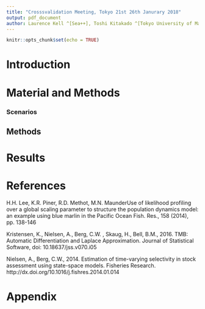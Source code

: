 ```yaml
---
title: "Crosssvalidation Meeting, Tokyo 21st 26th Janurary 2018"
output: pdf_document
author: Laurence Kell ^[Sea++], Toshi Kitakado ^[Tokyo University of Marine Science and Technology], Rishi Sharma ^[NOAA]
---
```


```r
knitr::opts_chunk$set(echo = TRUE)
```

\begin{center}
SUMMARY testing
\end{center}

\begin{center}
KEYWORDS
\end{center}
\begin{center}
Bluefin Tuna
\end{center}

# Introduction


# Material and Methods


### Scenarios


## Methods


# Results

# References

H.H. Lee, K.R. Piner, R.D. Methot, M.N. MaunderUse of likelihood profiling over a global scaling parameter to structure the population dynamics model: an example using blue marlin in the Pacific Ocean Fish. Res., 158 (2014), pp. 138-146

Kristensen, K., Nielsen, A., Berg, C.W. , Skaug, H., Bell, B.M., 2016. TMB: Automatic Differentiation and Laplace Approximation. Journal of Statistical Software, doi: 10.18637/jss.v070.i05 

Nielsen, A., Berg, C.W., 2014.  Estimation of time-varying selectivity in stock assessment using state-space models. Fisheries Research. http://dx.doi.org/10.1016/j.fishres.2014.01.014


\newpage

# Appendix
